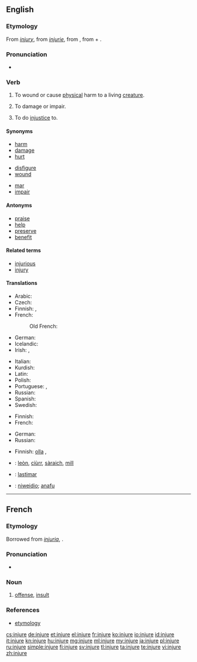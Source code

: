 ==English==
{{wikipedia|injury}}

===Etymology===
From ''[[injury]]'', from {{etyl|xno}} ''[[injurie]]'', from {{etyl|la}} {{term|iniuria|iniūria|injustice; wrong; offense|lang=la}}, from {{term|in-||not|lang=la}} + {{term|ius|iūs, iūris|right, law|lang=la}}.

===Pronunciation===
* {{audio|en-us-injure.ogg|Audio (US)}}

===Verb===
{{en-verb|injur|ing}}

# {{transitive}} To wound or cause  [[physical]] harm to a living [[creature]].
# {{transitive}} To damage or impair.
# {{transitive}} To do [[injustice]] to.

====Synonyms====
{{top3}}
* [[harm]]
* [[damage]]
* [[hurt]]
{{mid3}}
* [[disfigure]]
* [[wound]]
{{mid3}}
* [[mar]]
* [[impair]]
{{bottom}}

====Antonyms====
* [[praise]]
* [[help]]
* [[preserve]]
* [[benefit]]

====Related terms====
* [[injurious]]
* [[injury]]

====Translations====
{{trans-top|to wound or cause physical harm}}
* Arabic: {{t+|ar|جرح|tr=jaraHa}}
* Czech: {{t-|cs|zranit}}
* Finnish: {{t-|fi|vahingoittaa}}, {{t|fi|haavoittaa}}
* French: {{t+|fr|blesser}}
*: Old French: {{tø|fro|blechier}}
* German: {{t|de|verletzen}}
* Icelandic: {{t+|is|slasa}}
* Irish: {{t-|ga|déan díobháil|xs=Irish}}, {{t-|ga|díobháil|xs=Irish}}
{{trans-mid}}
* Italian: {{t+|it|ferire}}
* Kurdish: {{t|ku|birîndar kirin|sc=ku-Arab}}
* Latin: {{t|la|nocere}}
* Polish: {{t-|pl|ranić}}
* Portuguese: {{t+|pt|ferir}},  {{t+|pt|machucar}}
* Russian: {{t|ru|ранить|tr=ránit'}}
* Spanish: {{t+|es|herir}}
* Swedish: {{t|sv|skada}}
{{trans-bottom}}

{{trans-top|to cause damage or impair}}
* Finnish: {{t-|fi|vahingoittaa}}
* French: {{t+|fr|blesser}}
{{trans-mid}}
* German: {{t|de|verletzen}}
* Russian: {{t+|ru|повредить|tr=povredít'}}
{{trans-bottom}}

{{trans-top|to do injustice to}}
* Finnish: [[olla#Finnish|olla]] {{t|fi|epäoikeudenmukainen}}, {{t|fi|loukata}}
{{trans-mid}}
{{trans-bottom}}

{{checktrans-top}}
* {{ttbc|gd}}: [[leòn]], [[ciùrr]], [[sàraich]], [[mill#Scottish Gaelic|mill]]
* {{ttbc|es}}: [[lastimar]]
{{trans-mid}}
* {{ttbc|cy}}: [[niweidio]]; [[anafu]]
{{trans-bottom}}

----

==French==

===Etymology===
Borrowed from {{etyl|la|fr}} ''[[injuria]]'', {{term|iniuria|iniūria|lang=la}}.

===Pronunciation===
* {{audio|Fr-injure.ogg|audio}}

===Noun===
{{fr-noun|f}}

# [[offense]], [[insult]]

===References===
* [http://www.cnrtl.fr/etymologie/injure etymology]

[[cs:injure]]
[[de:injure]]
[[et:injure]]
[[el:injure]]
[[fr:injure]]
[[ko:injure]]
[[io:injure]]
[[id:injure]]
[[it:injure]]
[[kn:injure]]
[[hu:injure]]
[[mg:injure]]
[[ml:injure]]
[[my:injure]]
[[ja:injure]]
[[pl:injure]]
[[ru:injure]]
[[simple:injure]]
[[fi:injure]]
[[sv:injure]]
[[tl:injure]]
[[ta:injure]]
[[te:injure]]
[[vi:injure]]
[[zh:injure]]